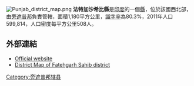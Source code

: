 [[Image:Punjab_district_map.png|thumb]]
{{Refimprove|time=2016-08-16T23:34:16+00:00}}
{{Expand|time=2016-08-16T23:34:16+00:00}}
'''法特加沙希比縣'''是[[印度|印度]]的一個[[縣|縣]]，位於該國西北部，由[[旁遮普邦|旁遮普邦]]負責管轄，面積1,180平方公里，[[識字率|識字率]]為80.3%，2011年人口599,814，人口密度每平方公里508人。

==外部連結==
* [https://web.archive.org/web/20190517083812/https://fatehgarhsahib.nic.in/ Official website]
* [http://www.mapsofindia.com/maps/punjab/districts/fatehgarhsahib.htm District Map of Fatehgarh Sahib district] {{Wayback|url=http://www.mapsofindia.com/maps/punjab/districts/fatehgarhsahib.htm |date=20201020020627 }}

{{旁遮普邦行政区划小作品}}
[[Category:旁遮普邦辖县|Category:旁遮普邦辖县]]